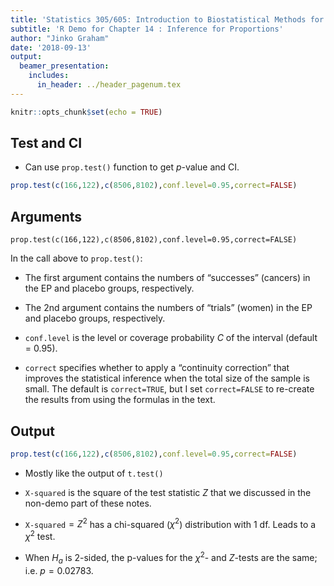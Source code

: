 ```yaml
---
title: 'Statistics 305/605: Introduction to Biostatistical Methods for Health Sciences'
subtitle: 'R Demo for Chapter 14 : Inference for Proportions'
author: "Jinko Graham"
date: '2018-09-13'
output: 
  beamer_presentation:
    includes:
      in_header: ../header_pagenum.tex
---
```


```r
knitr::opts_chunk$set(echo = TRUE)
```



## Test and CI 

* Can use `prop.test()` function to get  $p$-value and CI.


\scriptsize
```r
prop.test(c(166,122),c(8506,8102),conf.level=0.95,correct=FALSE)
```

\normalsize

## Arguments 

\bigskip

\scriptsize
`prop.test(c(166,122),c(8506,8102),conf.level=0.95,correct=FALSE)`

\normalsize

\bigskip

In the call above to `prop.test()`:
    
+ The first argument contains the numbers of "successes" (cancers) in the EP and placebo groups,
    respectively.

+ The 2nd argument contains the numbers of "trials" (women) in the EP and placebo groups, respectively. 
    
+ `conf.level` is the level or coverage probability $C$ of the interval 
    (default = 0.95).
    
+ `correct` specifies whether to apply a "continuity correction"
    that improves the statistical inference
     when the total size of the sample is small. 
    The default is `correct=TRUE`,
    but I set `correct=FALSE` to re-create
    the results from using the formulas in the text. 
    
## Output

\scriptsize
```r
prop.test(c(166,122),c(8506,8102),conf.level=0.95,correct=FALSE)
```

\normalsize

+ Mostly like the output of `t.test()`

+ `X-squared` is the square of the test statistic
    $Z$ that we discussed in the non-demo part of these notes. 
+ `X-squared`$=Z^2$ has a chi-squared
    ($\chi^2$)
    distribution with 1 df. Leads to a $\chi^2$ test.

+ When $H_a$ is 2-sided, the p-values for the 
    $\chi^2$- and $Z$-tests are the same; i.e. $p=0.02783$.

